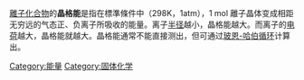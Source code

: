 {{NoteTA
|G1=Chemistry
|G2=物理學
|G3=Unit
|1 = zh-hans:体积分数; zh-hk:體積百分濃度; zh-tw:體積百分濃度;
|2 = zh-hans:百万分率; zh-hk:百萬分率; zh-tw:百萬分點濃度;
|3 = zh-hans:十亿分率; zh-hk:十億分率; zh-tw:十億分點濃度;
}}
{{unreferenced|time=2015-03-26T15:48:33+00:00}}
[[離子化合物|離子化合物]]的'''晶格能'''是指在標準條件中（298K，1atm），1 mol 離子晶体变成相距无穷远的气态正、负离子所吸收的能量。离子[[半径|半径]]越小，晶格能越大。而离子的[[电荷|电荷]]越大，晶格能就越大。晶格能通常不能直接测出，但可通过[[玻恩-哈伯循环|玻恩-哈伯循环]]计算出。

{{溶液}}

[[Category:能量|Category:能量]]
[[Category:固体化学|Category:固体化学]]
{{Chemistry-stub}}